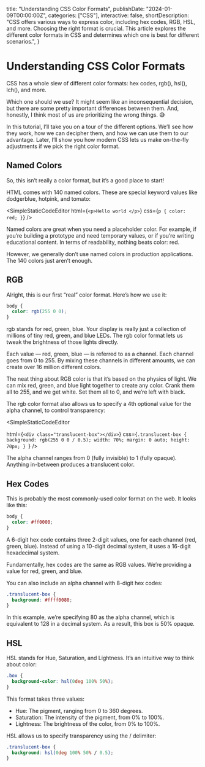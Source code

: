   title: "Understanding CSS Color Formats",
  publishDate: "2024-01-09T00:00:00Z",
  categories: ["CSS"],
  interactive: false,
  shortDescription:
    "CSS offers various ways to express color, including hex codes, RGB, HSL, and more. Choosing the right format is crucial. This article explores the different color formats in CSS and determines which one is best for different scenarios.",
}


# Understanding CSS Color Formats

CSS has a whole slew of different color formats: hex codes, rgb(), hsl(), lch(), and more.

Which one should we use? It might seem like an inconsequential decision, but there are some pretty important differences between them. And, honestly, I think most of us are prioritizing the wrong things. 😅

In this tutorial, I’ll take you on a tour of the different options. We’ll see how they work, how we can decipher them, and how we can use them to our advantage. Later, I’ll show you how modern CSS lets us make on-the-fly adjustments if we pick the right color format.

## Named Colors

So, this isn’t really a color format, but it’s a good place to start!

HTML comes with 140 named colors. These are special keyword values like dodgerblue, hotpink, and tomato:

<SimpleStaticCodeEditor
  html={`<p>Hello world </p>`}
  css={`
    p {
      color: red;
    }
  `}
/>

Named colors are great when you need a placeholder color. For example, if you’re building a prototype and need temporary values, or if you’re writing educational content. In terms of readability, nothing beats color: red.

However, we generally don’t use named colors in production applications. The 140 colors just aren’t enough.

## RGB

Alright, this is our first “real” color format. Here’s how we use it:

```css
body {
  color: rgb(255 0 0);
}
```

rgb stands for red, green, blue. Your display is really just a collection of millions of tiny red, green, and blue LEDs. The rgb color format lets us tweak the brightness of those lights directly.

Each value — red, green, blue — is referred to as a channel. Each channel goes from 0 to 255. By mixing these channels in different amounts, we can create over 16 million different colors.

The neat thing about RGB color is that it’s based on the physics of light. We can mix red, green, and blue light together to create any color. Crank them all to 255, and we get white. Set them all to 0, and we’re left with black.

The rgb color format also allows us to specify a 4th optional value for the alpha channel, to control transparency:

<SimpleStaticCodeEditor

html={`<div class="translucent-box"></div>`}
css={`.translucent-box {
  background: rgb(255 0 0 / 0.5);
  width: 70%;
  margin: 0 auto;
  height: 70px;
}
`}
/>

The alpha channel ranges from 0 (fully invisible) to 1 (fully opaque). Anything in-between produces a translucent color.

## Hex Codes

This is probably the most commonly-used color format on the web. It looks like this:

```css
body {
  color: #ff0000;
}
```

A 6-digit hex code contains three 2-digit values, one for each channel (red, green, blue). Instead of using a 10-digit decimal system, it uses a 16-digit hexadecimal system.

Fundamentally, hex codes are the same as RGB values. We’re providing a value for red, green, and blue.

You can also include an alpha channel with 8-digit hex codes:

```css
.translucent-box {
  background: #ffff0080;
}
```

In this example, we’re specifying 80 as the alpha channel, which is equivalent to 128 in a decimal system. As a result, this box is 50% opaque.

## HSL

HSL stands for Hue, Saturation, and Lightness. It’s an intuitive way to think about color:

```css
.box {
  background-color: hsl(0deg 100% 50%);
}
```

This format takes three values:

- Hue: The pigment, ranging from 0 to 360 degrees.
- Saturation: The intensity of the pigment, from 0% to 100%.
- Lightness: The brightness of the color, from 0% to 100%.

HSL allows us to specify transparency using the / delimiter:

```css
.translucent-box {
  background: hsl(0deg 100% 50% / 0.5);
}
```
